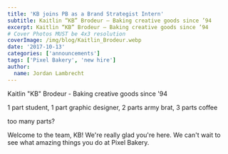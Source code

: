 ```yaml
---
title: 'KB joins PB as a Brand Strategist Intern'
subtitle: Kaitlin “KB” Brodeur – Baking creative goods since ’94
excerpt: Kaitlin “KB” Brodeur – Baking creative goods since ’94
# Cover Photos MUST be 4x3 resolution
coverImage: /img/blog/Kaitlin_Brodeur.webp
date: '2017-10-13'
categories: ['announcements']
tags: ['Pixel Bakery', 'new hire']
author:
  name: Jordan Lambrecht
---
```

Kaitlin "KB" Brodeur - Baking creative goods since '94

1 part student, 1 part graphic designer, 2 parts army brat, 3 parts coffee

too many parts?

Welcome to the team, KB! We're really glad you're here. We can't wait to see what amazing things you do at Pixel Bakery.